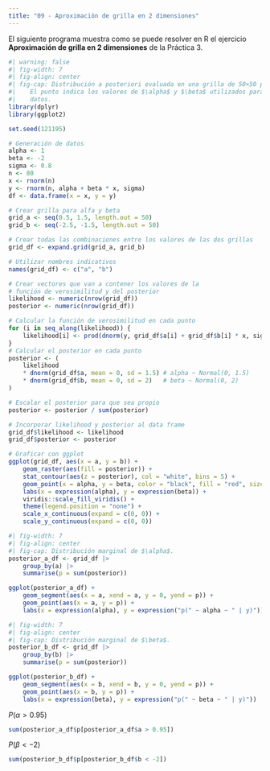 ```yaml
---
title: "09 - Aproximación de grilla en 2 dimensiones"
---
```


El siguiente programa muestra como se puede resolver en R el ejercicio
**Aproximación de grilla en 2 dimensiones** de la Práctica 3.

```r
#| warning: false
#| fig-width: 7
#| fig-align: center
#| fig-cap: Distribución a posteriori evaluada en una grilla de 50×50 puntos.<br>
#|    El punto indica los valores de $\alpha$ y $\beta$ utilizados para generar los 
#|    datos.
library(dplyr)
library(ggplot2)

set.seed(121195)

# Generación de datos
alpha <- 1
beta <- -2
sigma <- 0.8
n <- 80
x <- rnorm(n)
y <- rnorm(n, alpha + beta * x, sigma)
df <- data.frame(x = x, y = y)

# Crear grilla para alfa y beta
grid_a <- seq(0.5, 1.5, length.out = 50)
grid_b <- seq(-2.5, -1.5, length.out = 50)

# Crear todas las combinaciones entre los valores de las dos grillas
grid_df <- expand.grid(grid_a, grid_b)

# Utilizar nombres indicativos
names(grid_df) <- c("a", "b")

# Crear vectores que van a contener los valores de la
# función de verosimilitud y del posterior
likelihood <- numeric(nrow(grid_df))
posterior <- numeric(nrow(grid_df))

# Calcular la función de verosimilitud en cada punto
for (i in seq_along(likelihood)) {
    likelihood[i] <- prod(dnorm(y, grid_df$a[i] + grid_df$b[i] * x, sigma))
}
# Calcular el posterior en cada punto
posterior <- (
    likelihood 
    * dnorm(grid_df$a, mean = 0, sd = 1.5) # alpha ~ Normal(0, 1.5)
    * dnorm(grid_df$b, mean = 0, sd = 2)   # beta ~ Normal(0, 2)
)

# Escalar el posterior para que sea propio
posterior <- posterior / sum(posterior)

# Incorporar likelihood y posterior al data frame
grid_df$likelihood <- likelihood
grid_df$posterior <- posterior

# Graficar con ggplot
ggplot(grid_df, aes(x = a, y = b)) +
    geom_raster(aes(fill = posterior)) +
    stat_contour(aes(z = posterior), col = "white", bins = 5) +
    geom_point(x = alpha, y = beta, color = "black", fill = "red", size = 3, pch = 21) +
    labs(x = expression(alpha), y = expression(beta)) +
    viridis::scale_fill_viridis() +
    theme(legend.position = "none") +
    scale_x_continuous(expand = c(0, 0)) +
    scale_y_continuous(expand = c(0, 0))
```

```r
#| fig-width: 7
#| fig-align: center
#| fig-cap: Distribución marginal de $\alpha$.
posterior_a_df <- grid_df |>
    group_by(a) |>
    summarise(p = sum(posterior))

ggplot(posterior_a_df) +
    geom_segment(aes(x = a, xend = a, y = 0, yend = p)) +
    geom_point(aes(x = a, y = p)) +
    labs(x = expression(alpha), y = expression("p(" ~ alpha ~ " | y)"))
```


```r
#| fig-width: 7
#| fig-align: center
#| fig-cap: Distribución marginal de $\beta$.
posterior_b_df <- grid_df |>
    group_by(b) |>
    summarise(p = sum(posterior))

ggplot(posterior_b_df) +
    geom_segment(aes(x = b, xend = b, y = 0, yend = p)) +
    geom_point(aes(x = b, y = p)) +
    labs(x = expression(beta), y = expression("p(" ~ beta ~ " | y)"))
```


$P(\alpha > 0.95)$

```r
sum(posterior_a_df$p[posterior_a_df$a > 0.95])
```

$P(\beta < -2)$

```r
sum(posterior_b_df$p[posterior_b_df$b < -2])
```

